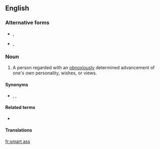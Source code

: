 {{also|smartass|smart-ass}}
==English==

===Alternative forms===
* {{l|en|smart arse}}, {{l|en|smartarse}}
* {{l|en|smartass}}, {{l|en|smart-ass}}

===Noun===
{{en-noun|es}}

# {{lb|en|slang|sometimes|vulgar}} A person regarded with an [[obnoxiously]] determined advancement of one's own personality, wishes, or views.

====Synonyms====
* {{l|en|know-it-all}}, {{l|en|smart aleck}}, {{l|en|wiseacre}}

====Related terms====
* {{l|en|hard-ass}}

====Translations====
{{trans-see|one promoting his own personality, wishes or views|smartass}}

[[fr:smart ass]]